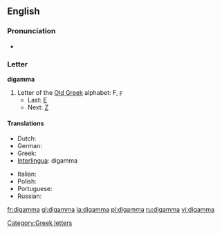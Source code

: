==English==
{{wikipedia}}

===Pronunciation===
* {{rhymes|æmə}}

===Letter===
'''digamma'''

# Letter of the [[w:Old Greek|Old Greek]] alphabet: Ϝ, ϝ
#* Last: [[epsilon|Ε]]
#* Next: [[zeta|Ζ]]

====Translations====
{{trans-top|letter of the Old Greek alphabet}}
* Dutch: {{t-|nl|digamma|m|f}}
* German: {{t-|de|Digamma|n}}
* Greek: {{t|el|δίγαμμα|n}}
* [[Interlingua]]: digamma
{{trans-mid}}
* Italian: {{t-|it|digamma}}
* Polish: {{t|pl|digamma}}
* Portuguese: {{t|pt|digama|m}}
* Russian: {{t|ru|дигамма|tr=digámma|f}}
{{trans-bottom}}

[[Category:Greek letters]]

[[fr:digamma]]
[[gl:digamma]]
[[la:digamma]]
[[pl:digamma]]
[[ru:digamma]]
[[vi:digamma]]